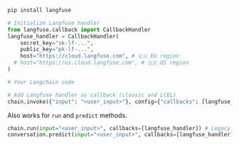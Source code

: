 ```bash
pip install langfuse
```

```python
# Initialize Langfuse handler
from langfuse.callback import CallbackHandler
langfuse_handler = CallbackHandler(
    secret_key="sk-lf-...",
    public_key="pk-lf-...",
    host="https://cloud.langfuse.com", # 🇪🇺 EU region
  # host="https://us.cloud.langfuse.com", # 🇺🇸 US region
)

# Your Langchain code

# Add Langfuse handler as callback (classic and LCEL)
chain.invoke({"input": "<user_input>"}, config={"callbacks": [langfuse_handler]})
```

Also works for `run` and `predict` methods.

```python
chain.run(input="<user_input>", callbacks=[langfuse_handler]) # Legacy
conversation.predict(input="<user_input>", callbacks=[langfuse_handler])
```
